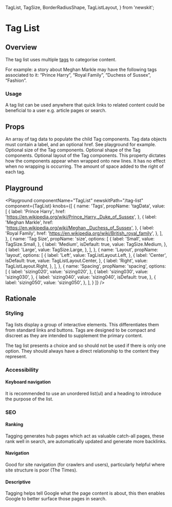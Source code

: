 
  TagList,
  TagSize,
  BorderRadiusShape,
  TagListLayout,
} from 'newskit';


# Tag List

## Overview

The tag list uses multiple [tags](/components/tag) to categorise content.

For example: a story about Meghan Markle may have the following tags associated to it: “Prince Harry”, “Royal Family”, “Duchess of Sussex”, “Fashion”.

### Usage

A tag list can be used anywhere that quick links to related content could be beneficial to a user e.g. article pages or search.

## Props

<LegacyBlock marginTop="sizing040">
  <Prop name="tagData" type="array" required>
    An array of tag data to populate the child Tag components. Tag data objects
    must contain a label, and an optional href. See playground for example.
  </Prop>
  <Prop name="size" type="TagSize" enum={TagSize} default="Medium">
    Optional size of the Tag components.
  </Prop>
  <Prop
    name="shape"
    type="BorderRadiusShape"
    enum={BorderRadiusShape}
    default="Squared"
  >
    Optional shape of the Tag components.
  </Prop>
  <Prop
    name="layout"
    type="TagListLayout"
    enum={TagListLayout}
    default="Center"
  >
    Optional layout of the Tag components. This property dictates how the
    components appear when wrapped onto new lines. It has no effect when no
    wrapping is occurring.
  </Prop>
  <Prop name="spacing" type="SizingKeys">
    The amount of space added to the right of each tag.
  </Prop>
</LegacyBlock>

## Playground

<Playground
  componentName="TagList"
  newskitPath="/tag-list"
  component={TagList}
  knobs={[
    {
      name: 'Tags',
      propName: 'tagData',
      value: [
        {
          label: 'Prince Harry',
          href: 'https://en.wikipedia.org/wiki/Prince_Harry,_Duke_of_Sussex',
        },
        {
          label: 'Meghan Markle',
          href: 'https://en.wikipedia.org/wiki/Meghan,_Duchess_of_Sussex',
        },
        {
          label: 'Royal Family',
          href: 'https://en.wikipedia.org/wiki/British_royal_family',
        },
      ],
    },
    {
      name: 'Tag Size',
      propName: 'size',
      options: [
        {
          label: 'Small',
          value: TagSize.Small,
        },
        {
          label: 'Medium',
          isDefault: true,
          value: TagSize.Medium,
        },
        {
          label: 'Large',
          value: TagSize.Large,
        },
      ],
    },
    {
      name: 'Layout',
      propName: 'layout',
      options: [
        {
          label: 'Left',
          value: TagListLayout.Left,
        },
        {
          label: 'Center',
          isDefault: true,
          value: TagListLayout.Center,
        },
        {
          label: 'Right',
          value: TagListLayout.Right,
        },
      ],
    },
    {
      name: 'Spacing',
      propName: 'spacing',
      options: [
        {
          label: 'sizing020',
          value: 'sizing020',
        },
        {
          label: 'sizing030',
          value: 'sizing030',
        },
        {
          label: 'sizing040',
          value: 'sizing040',
          isDefault: true,
        },
        {
          label: 'sizing050',
          value: 'sizing050',
        },
      ],
    }
  ]}
/>

## Rationale

### Styling

Tag lists display a group of interactive elements. This differentiates them from standard links and buttons. Tags are designed to be compact and discreet as they are intended to supplement the primary content.

The tag list presents a choice and so should not be used if there is only one option. They should always have a direct relationship to the content they represent.

### Accessibility

#### Keyboard navigation
It is recommended to use an unordered list(ul) and a heading to introduce the purpose of the list.

### SEO

#### Ranking
Tagging generates hub pages which act as valuable catch-all pages, these rank well in search, are automatically updated and generate more backlinks.

#### Navigation
Good for site navigation (for crawlers and users), particularly helpful where site structure is poor (The Times).

#### Descriptive
Tagging helps tell Google what the page content is about, this then enables Google to better surface those pages in search.

